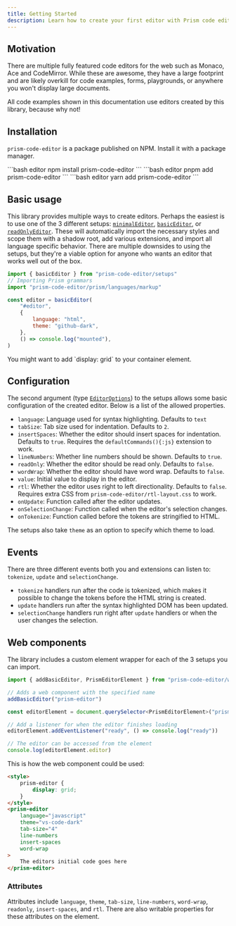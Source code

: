 ```yaml
---
title: Getting Started
description: Learn how to create your first editor with Prism code editor.
---
```



## Motivation

There are multiple fully featured code editors for the web such as Monaco, Ace and CodeMirror. While these are awesome, they have a large footprint and are likely overkill for code examples, forms, playgrounds, or anywhere you won't display large documents.

All code examples shown in this documentation use editors created by this library, because why not!

## Installation

`prism-code-editor` is a package published on NPM. Install it with a package manager.

<Tabs>
	<TabItem label="npm">
```bash editor
npm install prism-code-editor
```
	</TabItem>
	<TabItem label="pnpm">
```bash editor
pnpm add prism-code-editor
```
	</TabItem>
	<TabItem label="yarn">
```bash editor
yarn add prism-code-editor
```
	</TabItem>
</Tabs>

## Basic usage

This library provides multiple ways to create editors. Perhaps the easiest is to use one of the 3 different setups: [`minimalEditor`](/api-reference/setups/f-minimaleditor), [`basicEditor`](/api-reference/setups/f-basiceditor), or [`readOnlyEditor`](/api-reference/setups/f-readonlyditor). These will automatically import the necessary styles and scope them with a shadow root, add various extensions, and import all language specific behavior. There are multiple downsides to using the setups, but they're a viable option for anyone who wants an editor that works well out of the box.

```js editor
import { basicEditor } from "prism-code-editor/setups"
// Importing Prism grammars
import "prism-code-editor/prism/languages/markup"

const editor = basicEditor(
	"#editor",
	{
		language: "html",
		theme: "github-dark",
	},
	() => console.log("mounted"),
)
```

<Aside type="note">
	You might want to add `display: grid` to your container element.
</Aside>

## Configuration

The second argument (type [`EditorOptions`](/api-reference/index/types/editoroptions)) to the setups allows some basic configuration of the created editor. Below is a list of the allowed properties.

- `language`: Language used for syntax highlighting. Defaults to `text`
- `tabSize`: Tab size used for indentation. Defaults to `2`.
- `insertSpaces`: Whether the editor should insert spaces for indentation. Defaults to `true`. Requires the `defaultCommands(){:js}` extension to work.
- `lineNumbers`: Whether line numbers should be shown. Defaults to `true`.
- `readOnly`: Whether the editor should be read only. Defaults to `false`.
- `wordWrap`: Whether the editor should have word wrap. Defaults to `false`.
- `value`: Initial value to display in the editor.
- `rtl`: Whether the editor uses right to left directionality. Defaults to `false`. Requires extra CSS from `prism-code-editor/rtl-layout.css` to work.
- `onUpdate`: Function called after the editor updates.
- `onSelectionChange`: Function called when the editor's selection changes.
- `onTokenize`: Function called before the tokens are stringified to HTML.

The setups also take `theme` as an option to specify which theme to load.

## Events

There are three different events both you and extensions can listen to: `tokenize`, `update` and `selectionChange`.

- `tokenize` handlers run after the code is tokenized, which makes it possible to change the tokens before the HTML string is created.
- `update` handlers run after the syntax highlighted DOM has been updated.
- `selectionChange` handlers run right after `update` handlers or when the user changes the selection.

## Web components

The library includes a custom element wrapper for each of the 3 setups you can import.

```ts editor
import { addBasicEditor, PrismEditorElement } from "prism-code-editor/web-component"

// Adds a web component with the specified name
addBasicEditor("prism-editor")

const editorElement = document.querySelector<PrismEditorElement>("prism-editor")

// Add a listener for when the editor finishes loading
editorElement.addEventListener("ready", () => console.log("ready"))

// The editor can be accessed from the element
console.log(editorElement.editor)
```

This is how the web component could be used:

```html editor
<style>
	prism-editor {
		display: grid;
	}
</style>
<prism-editor
	language="javascript"
	theme="vs-code-dark"
	tab-size="4"
	line-numbers
	insert-spaces
	word-wrap
>
	The editors initial code goes here
</prism-editor>
```

### Attributes

Attributes include `language`, `theme`, `tab-size`, `line-numbers`, `word-wrap`, `readonly`, `insert-spaces`, and `rtl`. There are also writable properties for these attributes on the element.
